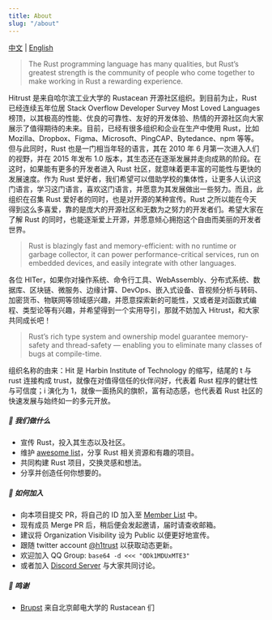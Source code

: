 ```yaml
---
title: About
slug: "/about"
---
```


[中文](https://github.com/h1trust/about/blob/master/README.md) | [English](https://github.com/h1trust/about/blob/master/README-EN.md)

> The Rust programming language has many qualities, but Rust’s greatest strength is the community of people who come together to make working in Rust a rewarding experience.

Hitrust 是来自哈尔滨工业大学的 Rustacean 开源社区组织。到目前为止，Rust 已经连续五年位居 Stack Overflow Developer Survey Most Loved Languages 榜顶，以其极高的性能、优良的可靠性、友好的开发体验、热情的开源社区向大家展示了值得期待的未来。目前，已经有很多组织和企业在生产中使用 Rust，比如 Mozilla、Dropbox、Figma、Microsoft、PingCAP、Bytedance、npm 等等。但与此同时，Rust 也是一门相当年轻的语言，其在 2010 年 6 月第一次进入人们的视野，并在 2015 年发布 1.0 版本，其生态还在逐渐发展并走向成熟的阶段。在这时，如果能有更多的开发者进入 Rust 社区，就意味着更丰富的可能性与更快的发展速度。作为 Rust 爱好者，我们希望可以借助学校的集体性，让更多人认识这门语言，学习这门语言，喜欢这门语言，并愿意为其发展做出一些努力。而且，此组织在召集 Rust 爱好者的同时，也是对开源的某种宣传。Rust 之所以能在今天得到这么多喜爱，靠的是庞大的开源社区和无数为之努力的开发者们。希望大家在了解 Rust 的同时，也能逐渐爱上开源，并愿意倾心拥抱这个自由而美丽的开发者世界。

> Rust is blazingly fast and memory-efficient: with no runtime or garbage collector, it can power performance-critical services, run on embedded devices, and easily integrate with other languages.

各位 HITer，如果你对操作系统、命令行工具、WebAssembly、分布式系统、数据库、区块链、微服务、边缘计算、DevOps、嵌入式设备、音视频分析与转码、加密货币、物联网等领域感兴趣，并愿意探索新的可能性，又或者是对函数式编程、类型论等有兴趣，并希望得到一个实用导引，那就不妨加入 Hitrust，和大家共同成长吧！

> Rust’s rich type system and ownership model guarantee memory-safety and thread-safety — enabling you to eliminate many classes of bugs at compile-time.

组织名称的由来：Hit 是 Harbin Institute of Technology 的缩写，结尾的 t 与 rust 连接构成 trust，就像在对值得信任的伙伴问好，代表着 Rust 程序的健壮性与可信度；i 演化为 1，就像一面扬风的旗帜，富有动态感，也代表着 Rust 社区的快速发展与始终如一的多元开放。

##### 🌿 我们做什么

- 宣传 Rust，投入其生态以及社区。
- 维护 [awesome list](https://github.com/h1trust/awesome-hit-rust)，分享 Rust 相关资源和有趣的项目。
- 共同构建 Rust 项目，交换灵感和想法。
- 分享并创造任何你想要的。

##### 🌸 如何加入

- 向本项目提交 PR，将自己的 ID 加入至 [Member List](https://github.com/h1trust/about/tree/master/community/member-list.md) 中。
- 现有成员 Merge PR 后，稍后便会发起邀请，届时请查收邮箱。
- 建议将 Organization Visibility 设为 Public 以便更好地宣传。
- 跟随 twitter account [@h1trust](https://twitter.com/h1trust) 以获取动态更新。
- 欢迎加入 QQ Group: `base64 -d <<< "ODk1MDUxMTE3"`
- 或者加入 [Discord Server](https://discord.gg/dHJCEsC) 与大家共同讨论。

##### 🌈 鸣谢

- [Brupst](https://github.com/brupst) 来自北京邮电大学的 Rustacean 们
